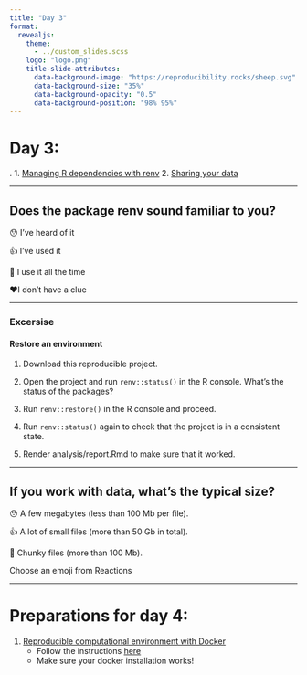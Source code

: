 ```yaml
---
title: "Day 3"
format: 
  revealjs:
    theme:
      - ../custom_slides.scss
    logo: "logo.png"
    title-slide-attributes:
      data-background-image: "https://reproducibility.rocks/sheep.svg"
      data-background-size: "35%"
      data-background-opacity: "0.5" 
      data-background-position: "98% 95%"
---
```


# Day 3:
.
1.  [Managing R dependencies with renv](/materials/day3/01-renv/)
2.  [Sharing your data](/materials/day3/02-data/)


---

## Does the package renv sound familiar to you? 

😯 I've heard of it

👍 I've used it

👏 I use it all the time

❤️I don't have a clue

---- 

### Excersise 

#### Restore an environment

1. Download this reproducible project.

2. Open the project and run `renv::status()` in the R console. What’s the status of the packages?

3. Run `renv::restore()` in the R console and proceed.

4. Run `renv::status()` again to check that the project is in a consistent state.

5. Render analysis/report.Rmd to make sure that it worked.

----

## If you work with data, what’s the typical size?


😯 A few megabytes (less than 100 Mb per file).

👍 A lot of small files (more than 50 Gb in total).

👏 Chunky files (more than 100 Mb).


Choose an emoji from Reactions

---

# Preparations for day 4:

1.  [Reproducible computational environment with Docker](/materials/day4/01-docker/)
    - Follow the instructions [here](https://docs.docker.com/get-docker/)
    - Make sure your docker installation works!


